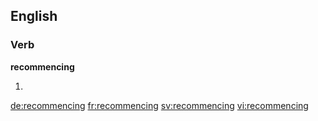 ==English==

===Verb===
'''recommencing'''

# {{present participle of|recommence}}

[[de:recommencing]]
[[fr:recommencing]]
[[sv:recommencing]]
[[vi:recommencing]]